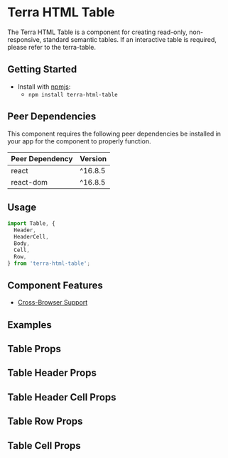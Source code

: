 


<Badge />

# Terra HTML Table

The Terra HTML Table is a component for creating read-only, non-responsive, standard semantic tables. If an interactive table is required, please refer to the terra-table.

## Getting Started

- Install with [npmjs](https://www.npmjs.com):
  - `npm install terra-html-table`

<!-- AUTO-GENERATED-CONTENT:START Peer Dependencies -->
## Peer Dependencies

This component requires the following peer dependencies be installed in your app for the component to properly function.

| Peer Dependency | Version |
|-|-|
| react | ^16.8.5 |
| react-dom | ^16.8.5 |

<!-- AUTO-GENERATED-CONTENT:END -->

## Usage
```jsx
import Table, {
  Header,
  HeaderCell,
  Body,
  Cell,
  Row,
} from 'terra-html-table';
```

## Component Features

- [Cross-Browser Support](https://engineering.cerner.com/terra-ui/contributing/terra-ui/component-standards#cross-browser-support)

## Examples
<DefaultTable />
<NoStripedTable title="Table without zebra stripes" />
<CompactPaddingTable title="Table with compact padding" />
<StandardPaddingTable title="Table with standard padding" />
<TableWithLongContent title="Table with long content" />
<TableWithCustomCells title="Table with custom cells" />

## Table Props
<TablePropsTable />

## Table Header Props
<TableHeaderPropsTable />

## Table Header Cell Props
<TableHeaderCellPropsTable />

## Table Row Props
<TableRowPropsTable />

## Table Cell Props
<TableCellPropsTable />
